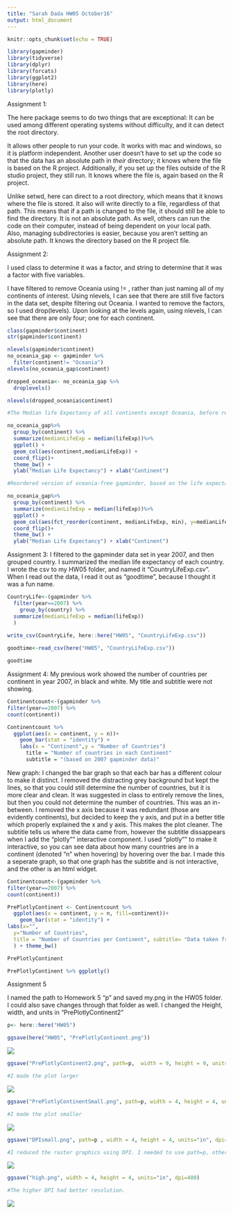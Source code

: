 ```yaml
---
title: "Sarah Dada HW05 October16"
output: html_document
---
```


```r
knitr::opts_chunk$set(echo = TRUE)
```

```r
library(gapminder)
library(tidyverse)
library(dplyr)
library(forcats)
library(ggplot2)
library(here)
library(plotly)
```
Assignment 1:

The here package seems to do two things that are exceptional: It can be used among different operating systems without difficulty, and it can detect the root directory.

It allows other people to run your code. It works with mac and windows, so it is platform independent. Another user doesn’t have to set up the code so that the data has an absolute path in *their* directory; it knows where the file is based on the R project. Additionally, if you set up the files outside of the R studio project, they still run. It knows where the file is, again based on the R project.

Unlike setwd, here can direct to a root directory, which means that it knows where the file is stored. It also will write directly to a file, regardless of that path. This means that if a path is changed to the file, it should still be able to find the directory. It is not an absolute path. As well, others can run the code on their computer, instead of being dependent on your local path. Also, managing subdirectories is easier, because you aren’t setting an absolute path. It knows the directory based on the R project file.

Assignment 2:

I used class to determine it was a factor, and string to determine that it was a factor with five variables.

I have filtered to remove Oceania using != , rather than just naming all of my continents of interest. Using nlevels, I can see that there are still five factors in the data set, despite filtering out Oceania. I wanted to remove the factors, so I used drop(levels). Upon looking at the levels again, using nlevels, I can see that there are only four; one for each continent.  

```r
class(gapminder$continent)
str(gapminder$continent)

nlevels(gapminder$continent)
no_oceania_gap <- gapminder %>%
  filter(continent!= "Oceania")
nlevels(no_oceania_gap$continent)

dropped_oceania<- no_oceania_gap %>% 
  droplevels()

nlevels(dropped_oceania$continent)

#The Median life Expectancy of all continents except Oceania, before releveling.

no_oceania_gap%>%
  group_by(continent) %>%
  summarize(medianLifeExp = median(lifeExp))%>%
  ggplot() +
  geom_col(aes(continent,medianLifeExp)) +
  coord_flip()+
  theme_bw() +
  ylab("Median Life Expectancy") + xlab("Continent")

#Reordered version of oceania-free gapminder, based on the life expectancy in years, from highest to lowest. 

no_oceania_gap%>%
  group_by(continent) %>%
  summarize(medianLifeExp = median(lifeExp))%>%
  ggplot() +
  geom_col(aes(fct_reorder(continent, medianLifeExp, min), y=medianLifeExp)) +
  coord_flip()+
  theme_bw() +
  ylab("Median Life Expectancy") + xlab("Continent")

```

Assignment 3: I filtered to the gapminder data set in year 2007, and then grouped country. I summarized the median life expectancy of each country. I wrote the csv to my HW05 folder, and named it "CountryLifeExp.csv". When I read out the data, I read it out as "goodtime", because I thought it was a fun name.
```r
CountryLife<-(gapminder %>% 
  filter(year==2007) %>% 
    group_by(country) %>%
  summarize(medianLifeExp = median(lifeExp)) 
  )

write_csv(CountryLife, here::here("HW05", "CountryLifeExp.csv"))
          
goodtime<-read_csv(here("HW05", "CountryLifeExp.csv"))

goodtime
```

Assignment 4:  My previous work showed the number of countries per continent in year 2007, in black and white. My title and subtitle were not showing.
```r

Continentcount<-(gapminder %>% 
filter(year==2007) %>%
count(continent)) 

Continentcount %>% 
  ggplot(aes(x = continent, y = n))+
    geom_bar(stat = "identity") +
    labs(x = "Continent",y = "Number of Countries")
      title = "Number of countries in each Continent"
      subtitle = "(based on 2007 gapminder data)"

```
New graph: I changed the bar graph so that each bar has a different colour to make it distinct. I removed the distracting grey background but kept the lines, so that you could still determine the number of countries, but it is more clear and clean. It was suggested in class to entirely remove the lines, but then you could not determine the number of countries. This was an in-between. I removed the x axis because it was redundant (those are evidently continents), but decided to keep the y axis, and put in a better title which properly explained the x and y axis. This makes the plot cleaner. The subtitle tells us where the data came from, however the subtitle dissappears when I add the "plotly"" interactive component. I used "plotly"" to make it interactive, so you can see data about how many countries are in a continent (denoted "n" when hovering) by hovering over the bar. I made this a seperate graph, so that one graph has the subtitle and is not interactive, and the other is an html widget. 
```r
Continentcount<-(gapminder %>% 
filter(year==2007) %>%
count(continent)) 

PrePlotlyContinent <- Continentcount %>% 
  ggplot(aes(x = continent, y = n, fill=continent))+
    geom_bar(stat = "identity") +
labs(x="",
  y="Number of Countries",
  title = "Number of Countries per Continent", subtitle= "Data taken from year 2007 of the Gapminder data set"
  ) + theme_bw()

PrePlotlyContinent

PrePlotlyContinent %>% ggplotly()
```

Assignment 5

 I named the path to Homework 5 "p" and saved my.png in the HW05 folder. I could also save changes through that folder as well. I changed the Height, width, and units in "PrePlotlyContinent2"
```r
p<- here::here("HW05")

ggsave(here("HW05", "PrePlotlyContinent.png"))
```
![](PrePlotlyContinent.png)
```r
ggsave("PrePlotlyContinent2.png", path=p,  width = 9, height = 9, units="in")

#I made the plot larger 
```
![](PrePlotlyContinent2.png)
```r
ggsave("PrePlotlyContinentSmall.png", path=p, width = 4, height = 4, units="in")

#I made the plot smaller
```
![](HW05/PrePlotlyContinentSmall.png)

```r
ggsave("DPIsmall.png", path=p , width = 4, height = 4, units="in", dpi=100)

#I reduced the raster graphics using DPI. I needed to use path=p, otherwise it does not know where to save to.
```
![](HW05/DPIsmall.png)

```r
ggsave("high.png", width = 4, height = 4, units="in", dpi=400)

#The higher DPI had better resolution.
```
![](high.png)
